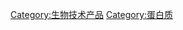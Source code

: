 {{Commonscat|Recombinant proteins}}

[[Category:生物技术产品|Category:生物技术产品]]
[[Category:蛋白质|Category:蛋白质]]